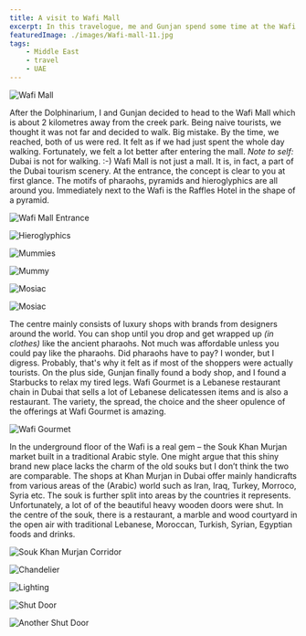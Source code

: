 ```yaml
---
title: A visit to Wafi Mall
excerpt: In this travelogue, me and Gunjan spend some time at the Wafi Mall in Dubai.
featuredImage: ./images/Wafi-mall-11.jpg
tags:
    - Middle East
    - travel
    - UAE
---
```


![Wafi Mall](./images/Wafi-mall-2.jpg)

After the Dolphinarium, I and Gunjan decided to head to the Wafi Mall which is about 2 kilometres away from the creek
park. Being naive tourists, we thought it was not far and decided to walk. Big mistake. By the time, we reached, both of
us were red. It felt as if we had just spent the whole day walking. Fortunately, we felt a lot better after entering the
mall. _Note to self:_ Dubai is not for walking. :-) Wafi Mall is not just a mall. It is, in fact, a part of the Dubai
tourism scenery. At the entrance, the concept is clear to you at first glance. The motifs of pharaohs, pyramids and
hieroglyphics are all around you. Immediately next to the Wafi is the Raffles Hotel in the shape of a pyramid.

![Wafi Mall Entrance](./images/Wafi-mall-4.jpg)

![Hieroglyphics](./images/Wafi-mall-3.jpg)

![Mummies](./images/Wafi-mall-2.jpg)

![Mummy](./images//Wafi-mall-6.jpg)

![Mosiac](./images/Wafi-mall-7.jpg)

![Mosiac](./images/Wafi-mall-8.jpg)

The centre mainly consists of luxury shops with brands from designers around the world. You can shop until you drop and
get wrapped up _(in clothes)_ like the ancient pharaohs. Not much was affordable unless you could pay like the pharaohs.
Did pharaohs have to pay? I wonder, but I digress. Probably, that's why it felt as if most of the shoppers were actually
tourists. On the plus side, Gunjan finally found a body shop, and I found a Starbucks to relax my tired legs. Wafi
Gourmet is a Lebanese restaurant chain in Dubai that sells a lot of Lebanese delicatessen items and is also a
restaurant. The variety, the spread, the choice and the sheer opulence of the offerings at Wafi Gourmet is amazing.

![Wafi Gourmet](./images/Wafi-mall-9.jpg)

In the underground floor of the Wafi is a real gem – the Souk Khan Murjan market built in a traditional Arabic style.
One might argue that this shiny brand new place lacks the charm of the old souks but I don’t think the two are
comparable. The shops at Khan Murjan in Dubai offer mainly handicrafts from various areas of the (Arabic) world such as
Iran, Iraq, Turkey, Morroco, Syria etc. The souk is further split into areas by the countries it represents.
Unfortunately, a lot of of the beautiful heavy wooden doors were shut. In the centre of the souk, there is a restaurant,
a marble and wood courtyard in the open air with traditional Lebanese, Moroccan, Turkish, Syrian, Egyptian foods and
drinks.

![Souk Khan Murjan Corridor](./images/Wafi-mall-11.jpg)

![Chandelier](./images/Wafi-mall-1.jpg)

![Lighting](./images/Wafi-mall-10.jpg)

![Shut Door](./images/Wafi-mall-12.jpg)

![Another Shut Door](./images/Wafi-mall-13.jpg)
